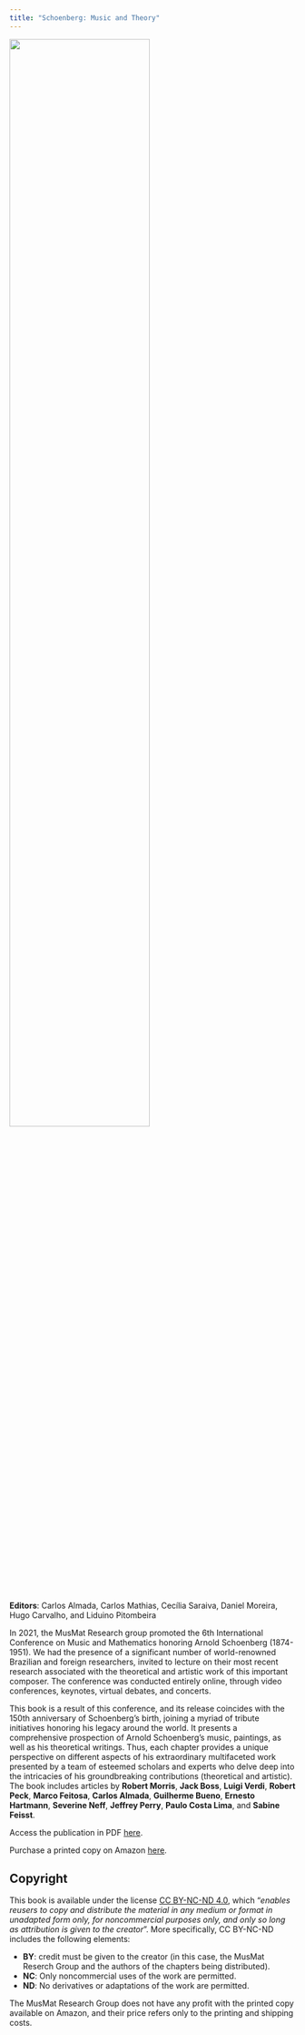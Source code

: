 ---
title: "Schoenberg: Music and Theory"
---

![](vol-1-cover.jpg){width=70% fig-align="center"}

**Editors**: Carlos Almada, Carlos Mathias, Cecília Saraiva, Daniel Moreira, Hugo Carvalho, and Liduino Pitombeira

In 2021, the MusMat Research group promoted the 6th International Conference on Music and Mathematics honoring Arnold Schoenberg (1874- 1951). We had the presence of a significant number of world-renowned Brazilian and foreign researchers, invited to lecture on their most recent research associated with the theoretical and artistic work of this important composer. The conference was conducted entirely online, through video conferences, keynotes, virtual debates, and concerts.

This book is a result of this conference, and its release coincides with the 150th anniversary of Schoenberg’s birth, joining a myriad of tribute initiatives honoring his legacy around the world. It presents a comprehensive prospection of Arnold Schoenberg’s music, paintings, as well as his theoretical writings. Thus, each chapter provides a unique perspective on different aspects of his extraordinary multifaceted work presented by a team of esteemed scholars and experts who delve deep into the intricacies of his groundbreaking contributions (theoretical and artistic). The book includes articles by **Robert Morris**, **Jack Boss**, **Luigi Verdi**, **Robert Peck**, **Marco Feitosa**, **Carlos Almada**, **Guilherme Bueno**, **Ernesto Hartmann**, **Severine Neff**, **Jeffrey Perry**, **Paulo Costa Lima**, and **Sabine Feisst**.

Access the publication in PDF [here](https://musmat.org/wp-content/uploads/2024/05/Schoenberg-Music-and-Theory-MusMat-Series-1-2024.pdf).

Purchase a printed copy on Amazon [here](https://www.amazon.com/dp/6501013720?ref_=pe_93986420_774957520).

## Copyright
This book is available under the license [CC BY-NC-ND 4.0](https://creativecommons.org/licenses/by-nc-nd/4.0/), which "*enables reusers to copy and distribute the material in any medium or format in unadapted form only, for noncommercial purposes only, and only so long as attribution is given to the creator*". More specifically, CC BY-NC-ND includes the following elements:

- **BY**: credit must be given to the creator (in this case, the MusMat Reserch Group and the authors of the chapters being distributed).
- **NC**: Only noncommercial uses of the work are permitted.
- **ND**: No derivatives or adaptations of the work are permitted.

The MusMat Research Group does not have any profit with the printed copy available on Amazon, and their price refers only to the printing and shipping costs.